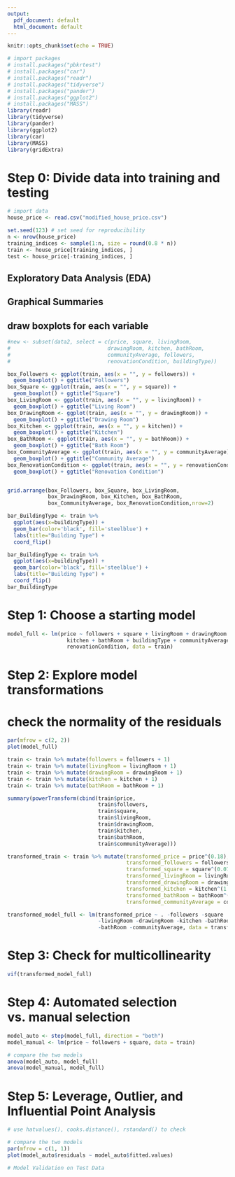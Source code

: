 ```yaml
---
output:
  pdf_document: default
  html_document: default
---
```


```r
knitr::opts_chunk$set(echo = TRUE)
```

```r
# import packages
# install.packages("pbkrtest")
# install.packages("car")
# install.packages("readr")
# install.packages("tidyverse")
# install.packages("pander")
# install.packages("ggplot2")
# install.packages("MASS")
library(readr)
library(tidyverse)
library(pander)
library(ggplot2)
library(car)
library(MASS)
library(gridExtra)
```

# Step 0: Divide data into training and testing
```r
# import data
house_price <- read.csv("modified_house_price.csv")

set.seed(123) # set seed for reproducibility
n <- nrow(house_price)
training_indices <- sample(1:n, size = round(0.8 * n))
train <- house_price[training_indices, ]
test <- house_price[-training_indices, ]
```

## Exploratory Data Analysis (EDA)
## Graphical Summaries
## draw boxplots for each variable
```r
#new <- subset(data2, select = c(price, square, livingRoom,
#                               drawingRoom, kitchen, bathRoom, 
#                               communityAverage, followers, 
#                               renovationCondition, buildingType))

box_Followers <- ggplot(train, aes(x = "", y = followers)) + 
  geom_boxplot() + ggtitle("Followers")
box_Square <- ggplot(train, aes(x = "", y = square)) + 
  geom_boxplot() + ggtitle("Square")
box_LivingRoom <- ggplot(train, aes(x = "", y = livingRoom)) + 
  geom_boxplot() + ggtitle("Living Room")
box_DrawingRoom <- ggplot(train, aes(x = "", y = drawingRoom)) + 
  geom_boxplot() + ggtitle("Drawing Room")
box_Kitchen <- ggplot(train, aes(x = "", y = kitchen)) + 
  geom_boxplot() + ggtitle("Kitchen")
box_BathRoom <- ggplot(train, aes(x = "", y = bathRoom)) +
  geom_boxplot() + ggtitle("Bath Room")
box_CommunityAverage <- ggplot(train, aes(x = "", y = communityAverage)) +
  geom_boxplot() + ggtitle("Community Average")
box_RenovationCondition <- ggplot(train, aes(x = "", y = renovationCondition)) +
  geom_boxplot() + ggtitle("Renovation Condition")


grid.arrange(box_Followers, box_Square, box_LivingRoom, 
             box_DrawingRoom, box_Kitchen, box_BathRoom, 
             box_CommunityAverage, box_RenovationCondition,nrow=2)
```

```r
bar_BuildingType <- train %>% 
  ggplot(aes(x=buildingType)) +
  geom_bar(color='black', fill='steelblue') +
  labs(title="Building Type") + 
  coord_flip()

bar_BuildingType <- train %>% 
  ggplot(aes(x=buildingType)) +
  geom_bar(color='black', fill='steelblue') +
  labs(title="Building Type") + 
  coord_flip()
bar_BuildingType
```

# Step 1: Choose a starting model
```r
model_full <- lm(price ~ followers + square + livingRoom + drawingRoom + 
                   kitchen + bathRoom + buildingType + communityAverage + 
                   renovationCondition, data = train)
```

# Step 2: Explore model transformations
# check the normality of the residuals
```r
par(mfrow = c(2, 2))
plot(model_full)

train <- train %>% mutate(followers = followers + 1)
train <- train %>% mutate(livingRoom = livingRoom + 1)
train <- train %>% mutate(drawingRoom = drawingRoom + 1)
train <- train %>% mutate(kitchen = kitchen + 1)
train <- train %>% mutate(bathRoom = bathRoom + 1)

summary(powerTransform(cbind(train$price,
                             train$followers,
                             train$square,
                             train$livingRoom,
                             train$drawingRoom,
                             train$kitchen,
                             train$bathRoom,
                             train$communityAverage)))
```

```r
transformed_train <- train %>% mutate(transformed_price = price^(0.18),
                                      transformed_followers = followers^(-0.11),
                                      transformed_square = square^(0.07),
                                      transformed_livingRoom = livingRoom^(0.46),
                                      transformed_drawingRoom = drawingRoom^(0.93),
                                      transformed_kitchen = kitchen^(1.97),
                                      transformed_bathRoom = bathRoom^(-1.2),
                                      transformed_communityAverage = communityAverage^(-0.33))

transformed_model_full <- lm(transformed_price ~ . -followers -square 
                             -livingRoom -drawingRoom -kitchen -bathRoom 
                             -bathRoom -communityAverage, data = transformed_train)
```


# Step 3: Check for multicollinearity
```r
vif(transformed_model_full)
```

# Step 4: Automated selection vs. manual selection
```r
model_auto <- step(model_full, direction = "both")
model_manual <- lm(price ~ followers + square, data = train)

# compare the two models
anova(model_auto, model_full)
anova(model_manual, model_full)
```

# Step 5: Leverage, Outlier, and Influential Point Analysis
```r
# use hatvalues(), cooks.distance(), rstandard() to check

# compare the two models
par(mfrow = c(1, 1))
plot(model_auto$residuals ~ model_auto$fitted.values)

# Model Validation on Test Data
```